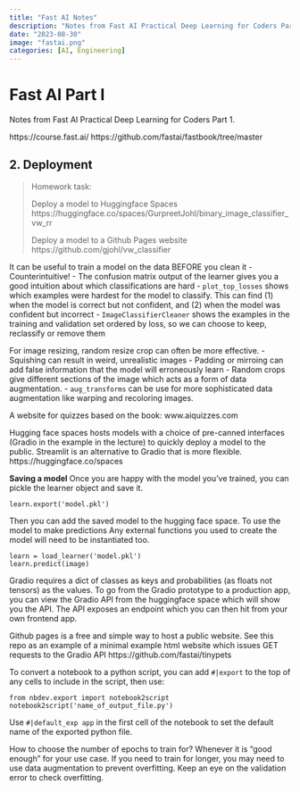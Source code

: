 ```yaml
---
title: "Fast AI Notes"
description: "Notes from Fast AI Practical Deep Learning for Coders Part 1"
date: "2023-08-30"
image: "fastai.png"
categories: [AI, Engineering]
---
```


# Fast AI Part I
Notes from Fast AI Practical Deep Learning for Coders Part 1.

https://course.fast.ai/
https://github.com/fastai/fastbook/tree/master


## 2. Deployment
> Homework task:
> 
> Deploy a model to Huggingface Spaces
> https://huggingface.co/spaces/GurpreetJohl/binary_image_classifier_vw_rr
> 
> Deploy a model to a Github Pages website
> https://github.com/gjohl/vw_classifier

It can be useful to train a model on the data BEFORE you clean it
- Counterintuitive!
- The confusion matrix output of the learner gives you a good intuition about which classifications are hard
- `plot_top_losses` shows which examples were hardest for the model to classify. 
  This can find (1) when the model is correct but not confident, and (2) when the model was confident but incorrect
- `ImageClassifierCleaner` shows the examples in the training and validation set ordered by loss, so we can choose to keep, reclassify or remove them

For image resizing, random resize crop can often be more effective.
- Squishing can result in weird, unrealistic images
- Padding or mirroing can add false information that the model will erroneously learn
- Random crops give different sections of the image which acts as a form of data augmentation.
- `aug_transforms` can be use for more sophisticated data augmentation like warping and recoloring images.

A website for quizzes based on the book: www.aiquizzes.com

Hugging face spaces hosts models with a choice of pre-canned interfaces (Gradio in the example in the lecture)
to quickly deploy a model to the public. Streamlit is an alternative to Gradio that is more flexible.
https://huggingface.co/spaces

**Saving a model**
Once you are happy with the model you've trained, you can pickle the learner object and save it.
```
learn.export('model.pkl')
```

Then you can add the saved model to the hugging face space.
To use the model to make predictions
Any external functions you used to create the model will need to be instantiated too. 
```
learn = load_learner('model.pkl')
learn.predict(image)
```

Gradio requires a dict of classes as keys and probabilities (as floats not tensors) as the values.
To go from the Gradio prototype to a production app, you can view the Gradio API from the huggingface space which will show you the API.
The API exposes an endpoint which you can then hit from your own frontend app.

Github pages is a free and simple way to host a public website.
See this repo as an example of a minimal example html website which issues GET requests to the Gradio API https://github.com/fastai/tinypets

To convert a notebook to a python script, you can add `#|export` to the top of any cells to include in the script,
then use:
```
from nbdev.export import notebook2script
notebook2script('name_of_output_file.py')
```

Use `#|default_exp app` in the first cell of the notebook to set the default name of the exported python file.

How to choose the number of epochs to train for?
Whenever it is "good enough" for your use case.
If you need to train for longer, you may need to use data augmentation to prevent overfitting.
Keep an eye on the validation error to check overfitting.


